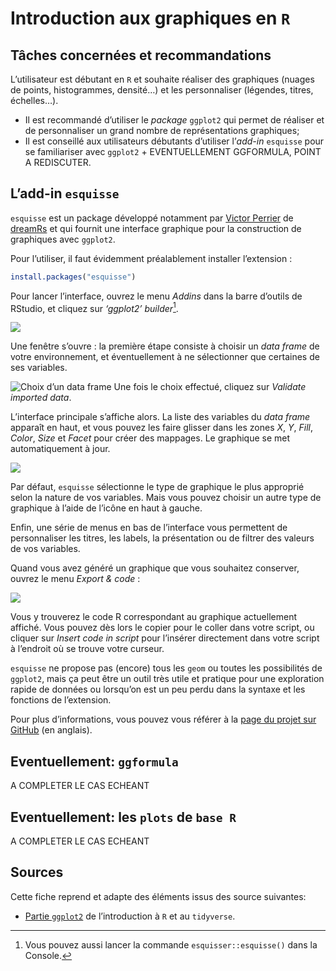 # Introduction aux graphiques en `R`

## Tâches concernées et recommandations

L'utilisateur est débutant en `R` et souhaite réaliser des graphiques (nuages de points, histogrammes, densité...) et les personnaliser (légendes, titres, échelles...).

::: {.recommandation data-latex=""}

* Il est recommandé d'utiliser le *package* `ggplot2` qui permet de réaliser et de personnaliser un grand nombre de représentations graphiques;
* Il est conseillé aux utilisateurs débutants d'utiliser l'*add-in* `esquisse` pour se familiariser avec `ggplot2` + EVENTUELLEMENT GGFORMULA, POINT A REDISCUTER.
:::

## L'add-in `esquisse`

`esquisse` est un package développé notamment par [Victor Perrier](https://twitter.com/_pvictorr) de [dreamRs](https://www.dreamrs.fr/) et qui fournit une interface graphique pour la construction de graphiques avec `ggplot2`.

Pour l'utiliser, il faut évidemment préalablement installer l'extension :

```r
install.packages("esquisse")
```

Pour lancer l'interface, ouvrez le menu *Addins* dans la barre d'outils de RStudio, et cliquez sur *'ggplot2' builder*^[Vous pouvez aussi lancer la commande `esquisser::esquisse()` dans la Console.].

![](./pics/intro_graphiques/esquisse_addin_menu.png)

Une fenêtre s'ouvre : la première étape consiste à choisir un *data frame* de votre environnement, et éventuellement à ne sélectionner que certaines de ses variables.

![Choix d'un data frame](./pics/intro_graphiques/esquisse_choose_dataset.png)
Une fois le choix effectué, cliquez sur *Validate imported data*.

L'interface principale s'affiche alors. La liste des variables du *data frame* apparaît en haut, et vous pouvez les faire glisser dans les zones *X*, *Y*, *Fill*, *Color*, *Size* et *Facet* pour créer des mappages. Le graphique se met automatiquement à jour.


![](./pics/intro_graphiques/esquisse_plot.png)

Par défaut, `esquisse` sélectionne le type de graphique le plus approprié selon la nature de vos variables. Mais vous pouvez choisir un autre type de graphique à l'aide de l'icône en haut à gauche.

Enfin, une série de menus en bas de l'interface vous permettent de personnaliser les titres, les labels, la présentation ou de filtrer des valeurs de vos variables.

Quand vous avez généré un graphique que vous souhaitez conserver, ouvrez le menu *Export & code* :

![](./pics/intro_graphiques/esquisse_export.png)

Vous y trouverez le code R correspondant au graphique actuellement affiché. Vous pouvez dès lors le copier pour le coller dans votre script, ou cliquer sur *Insert code in script* pour l'insérer directement dans votre script à l'endroit où se trouve votre curseur.

`esquisse` ne propose pas (encore) tous les `geom` ou toutes les possibilités de `ggplot2`, mais ça peut être un outil très utile et pratique pour une exploration rapide de données ou lorsqu'on est un peu perdu dans la syntaxe et les fonctions de l'extension.

Pour plus d'informations, vous pouvez vous référer à la [page du projet sur GitHub](https://github.com/dreamRs/esquisse) (en anglais).

## Eventuellement: `ggformula`

A COMPLETER LE CAS ECHEANT

## Eventuellement: les `plots` de `base R`

A COMPLETER LE CAS ECHEANT

## Sources

Cette fiche reprend et adapte des éléments issus des source suivantes:

- [Partie `ggplot2`](https://juba.github.io/tidyverse/08-ggplot2.html) de l'introduction à `R` et au `tidyverse`.
